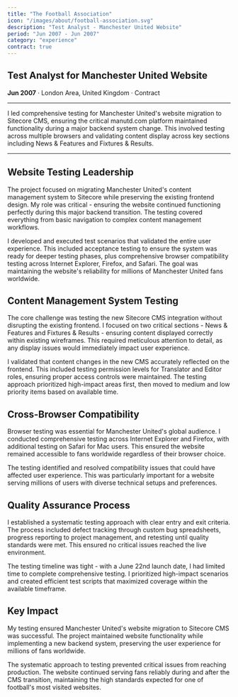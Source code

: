 ```yaml
---
title: "The Football Association"
icon: "/images/about/football-association.svg"
description: "Test Analyst - Manchester United Website"
period: "Jun 2007 - Jun 2007"
category: "experience"
contract: true
---
```


## Test Analyst for Manchester United Website

**Jun 2007** · London Area, United Kingdom · Contract

---

I led comprehensive testing for Manchester United's website migration to Sitecore CMS, ensuring the critical manutd.com platform maintained functionality during a major backend system change. This involved testing across multiple browsers and validating content display across key sections including News & Features and Fixtures & Results.

---

## Website Testing Leadership

The project focused on migrating Manchester United's content management system to Sitecore while preserving the existing frontend design. My role was critical - ensuring the website continued functioning perfectly during this major backend transition. The testing covered everything from basic navigation to complex content management workflows.

I developed and executed test scenarios that validated the entire user experience. This included acceptance testing to ensure the system was ready for deeper testing phases, plus comprehensive browser compatibility testing across Internet Explorer, Firefox, and Safari. The goal was maintaining the website's reliability for millions of Manchester United fans worldwide.

## Content Management System Testing

The core challenge was testing the new Sitecore CMS integration without disrupting the existing frontend. I focused on two critical sections - News & Features and Fixtures & Results - ensuring content displayed correctly within existing wireframes. This required meticulous attention to detail, as any display issues would immediately impact user experience.

I validated that content changes in the new CMS accurately reflected on the frontend. This included testing permission levels for Translator and Editor roles, ensuring proper access controls were maintained. The testing approach prioritized high-impact areas first, then moved to medium and low priority items based on available time.

## Cross-Browser Compatibility

Browser testing was essential for Manchester United's global audience. I conducted comprehensive testing across Internet Explorer and Firefox, with additional testing on Safari for Mac users. This ensured the website remained accessible to fans worldwide regardless of their browser choice.

The testing identified and resolved compatibility issues that could have affected user experience. This was particularly important for a website serving millions of users with diverse technical setups and preferences.

## Quality Assurance Process

I established a systematic testing approach with clear entry and exit criteria. The process included defect tracking through custom bug spreadsheets, progress reporting to project management, and retesting until quality standards were met. This ensured no critical issues reached the live environment.

The testing timeline was tight - with a June 22nd launch date, I had limited time to complete comprehensive testing. I prioritized high-impact scenarios and created efficient test scripts that maximized coverage within the available timeframe.

## Key Impact

My testing ensured Manchester United's website migration to Sitecore CMS was successful. The project maintained website functionality while implementing a new backend system, preserving the user experience for millions of fans worldwide.

The systematic approach to testing prevented critical issues from reaching production. The website continued serving fans reliably during and after the CMS transition, maintaining the high standards expected for one of football's most visited websites.
